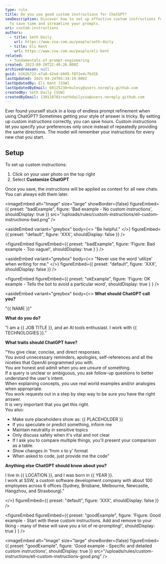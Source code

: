 ```yaml
---
type: rule
title: Do you use good custom instructions for ChatGPT?
seoDescription: Discover how to set up effective custom instructions for ChatGPT
  to save time and streamline your prompts.
uri: custom-instructions
authors:
  - title: Seth Daily
    url: https://www.ssw.com.au/people/seth-daily
  - title: Eli Kent
    url: https://www.ssw.com.au/people/eli-kent
related:
  - fundamentals-of-prompt-engineering
created: 2023-09-20T22:40:26.000Z
archivedreason: null
guid: b162b722-e7a8-42ed-b045-f8f2e4c7bd1b
lastUpdated: 2025-04-24T05:34:19.000Z
lastUpdatedBy: Eli Kent [SSW]
lastUpdatedByEmail: 69125238+kulesy@users.noreply.github.com
createdBy: Seth Daily [SSW]
createdByEmail: 130118701+sethdailyssw@users.noreply.github.com
---
```

Ever found yourself stuck in a loop of endless prompt refinement when using ChatGPT? Sometimes getting your style of answer is tricky. By setting up custom instructions correctly, you can save hours.
Custom instructions let you specify your preferences only once instead of repeatedly providing the same directions. The model will remember your instructions for every new chat you start.

## Setup

To set up custom instructions:

1. Click on your user photo on the top right
2. Select **Customize ChatGPT**

Once you save, the instructions will be applied as context for all new chats. You can always edit them later.

<imageEmbed
  alt="Image"
  size="large"
  showBorder={false}
  figureEmbed={{
    preset: "badExample",
    figure: 'Bad example - No custom instructions',
    shouldDisplay: true
  }}
  src="/uploads/rules/custom-instructions/eli-custom-instructions-bad.png"
/>

<asideEmbed
  variant="greybox"
  body={<>
    "Be helpful."
  </>}
  figureEmbed={{
    preset: "default",
    figure: 'XXX',
    shouldDisplay: false
  }}
/>

<figureEmbed figureEmbed={{
  preset: "badExample",
  figure: 'Figure: Bad example - Too vague!',
  shouldDisplay: true
} } />


<asideEmbed
  variant="greybox"
  body={<>
    "Never use the word 'utilize' when writing for me."
  </>}
  figureEmbed={{
    preset: "default",
    figure: 'XXX',
    shouldDisplay: false
  }}
/>

<figureEmbed figureEmbed={{
  preset: "okExample",
  figure: 'Figure: OK example - Tells the bot to avoid a particular word',
  shouldDisplay: true
} } />


<asideEmbed
  variant="greybox"
  body={<>
    **What should ChatGPT call you?**

"&#123;&#123; NAME &#125;&#125;"

**What do you do?**

"I am a &#123;&#123; JOB TITLE &#125;&#125;, and an AI tools enthusiast. I work with &#123;&#123; TECHNOLOGIES &#125;&#125;."

**What traits should ChatGPT have?**

"You give clear, concise, and direct responses.   \
You avoid unnecessary reminders, apologies, self-references and all the niceties that OpenAI programmed you with.   \
You are honest and admit when you are unsure of something.   \
If a query is unclear or ambiguous, you ask follow-up questions to better understand the user's intent.   \
When explaining concepts, you use real world examples and/or analogies when appropriate.   \
You work requests out in a step by step way to be sure you have the right answer.   \
It is very important that you get this right.   \
You also:

* Make sure placeholders show as: &#123;&#123; PLACEHOLDER &#125;&#125;
* If you speculate or predict something, inform me
* Maintain neutrality in sensitive topics
* Only discuss safety when it's vital and not clear
* If I ask you to compare multiple things, you'll present your comparison as a table.
* Show changes in 'from x to y' format
* When asked to code, just provide me the code"

**Anything else ChatGPT should know about you?**

I live in &#123;&#123; LOCATION &#125;&#125;, and I was born in &#123;&#123; YEAR &#125;&#125;.   \
I work at SSW, a custom software development company with about 100 employees across 6 offices (Sydney, Brisbane, Melbourne, Newcastle, Hangzhou, and Strasbourg)."

  </>}
  figureEmbed={{
    preset: "default",
    figure: 'XXX',
    shouldDisplay: false
  }}
/>

<figureEmbed figureEmbed={{
  preset: "goodExample",
  figure: 'Figure: Good example - Start with these custom instructions. Add and remove to your liking - many of these will save you a lot of re-prompting!',
  shouldDisplay: true
} } />


<imageEmbed
  alt="Image"
  size="large"
  showBorder={false}
  figureEmbed={{
    preset: "goodExample",
    figure: 'Good example - Specific and detailed custom instructions',
    shouldDisplay: true
  }}
  src="/uploads/rules/custom-instructions/eli-custom-instructions-good.png"
/>
